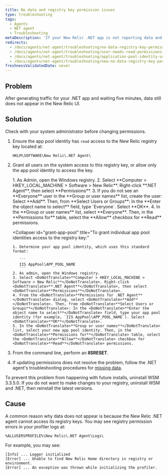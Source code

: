 ```yaml
---
title: No data and registry key permission issues
type: troubleshooting
tags:
  - Agents
  - NET agent
  - Troubleshooting
metaDescription: 'If your New Relic .NET app is not reporting data and you see permissions errors for registry keys, follow these troubleshooting procedures.'
redirects:
  - /docs/agents/net-agent/troubleshooting/no-data-registry-key-permission-issues
  - /docs/agents/net-agent/troubleshooting/user-needs-read-permissions-new-relic-registry-keys
  - /docs/agents/net-agent/troubleshooting/application-pool-identity-user-needs-read-permissions-new-relic-registry-keys
  - /docs/agents/net-agent/troubleshooting/new-no-data-registry-key-permission-issues
freshnessValidatedDate: never
---
```


## Problem

After generating traffic for your .NET app and waiting five minutes, data still does not appear in the New Relic UI.

## Solution

<Callout variant="important">
  Check with your system administrator before changing permissions.
</Callout>

1. Ensure the app pool identity has `read` access to the New Relic registry key located at:

   ```
   HKLM\SOFTWARE\New Relic\.NET Agent\
   ```
2. Grant all users on the system access to this registry key, or allow only the app pool identity to access the key.

   <CollapserGroup>
     <Collapser
       id="grant-everyone"
       title="To grant the Everyone user access to the registry key:"
     >
       1. As Admin, open the Windows registry.
       2. Select <DoNotTranslate>**Computer > HKEY_LOCAL_MACHINE > Software > New Relic**</DoNotTranslate>. Right-click <DoNotTranslate>**.NET Agent**</DoNotTranslate>, then select <DoNotTranslate>**Permissions**</DoNotTranslate>.
       3. If you do not see an <DoNotTranslate>**Everyone**</DoNotTranslate> user in the <DoNotTranslate>**Group or user names**</DoNotTranslate> list, create the user: Select <DoNotTranslate>**Add**</DoNotTranslate>. Then, from <DoNotTranslate>**Select Users or Groups**</DoNotTranslate>: In the <DoNotTranslate>**Enter the object name to select**</DoNotTranslate> field, type `Everyone`. Select <DoNotTranslate>**OK**</DoNotTranslate>.
       4. In the <DoNotTranslate>**Group or user names**</DoNotTranslate> list, select <DoNotTranslate>**Everyone**</DoNotTranslate>. Then, in the <DoNotTranslate>**Permissions for**</DoNotTranslate> table, select the <DoNotTranslate>**Allow**</DoNotTranslate> checkbox for <DoNotTranslate>**Read**</DoNotTranslate> permissions.
     </Collapser>

     <Collapser
       id="grant-app-pool"
       title="To grant individual app pool identities access to the registry key:"
     >
       1. Determine your app pool identity, which uses this standard format:

          ```
          IIS AppPool\APP_POOL_NAME
          ```
       2. As admin, open the Windows registry.
       3. Select <DoNotTranslate>**Computer > HKEY_LOCAL_MACHINE > Software > New Relic**</DoNotTranslate>. Right-click <DoNotTranslate>**.NET Agent**</DoNotTranslate>, then select <DoNotTranslate>**Permissions**</DoNotTranslate>.
       4. From the <DoNotTranslate>**Permissions for .NET Agent**</DoNotTranslate> dialog, select <DoNotTranslate>**Add**</DoNotTranslate>. Then, from <DoNotTranslate>**Select Users or Groups**</DoNotTranslate>: In the <DoNotTranslate>**Enter the object name to select**</DoNotTranslate> field, type your app pool identity (for example, `IIS AppPool\APP_POOL_NAME`). Select <DoNotTranslate>**OK**</DoNotTranslate>.
       5. In the <DoNotTranslate>**Group or user names**</DoNotTranslate> list, select your new app pool identity. Then, in the <DoNotTranslate>**Permissions for**</DoNotTranslate> table, select the <DoNotTranslate>**Allow**</DoNotTranslate> checkbox for <DoNotTranslate>**Read**</DoNotTranslate> permissions.
     </Collapser>
   </CollapserGroup>
3. From the command line, perform an <DoNotTranslate>**IISRESET**</DoNotTranslate>.
4. If updating permissions does not resolve the problem, follow the .NET agent's troubleshooting procedures for [missing data](/docs/agents/net-agent/troubleshooting/no-data-appears-net).

<Callout variant="tip">
  To prevent this problem from happening with future installs, uninstall WSM 3.3.5.0. If you do not want to make changes to your registry, uninstall WSM and .NET, then reinstall the latest versions.
</Callout>

## Cause

A common reason why data does not appear is because the New Relic .NET agent cannot access its registry keys. You may see registry permission errors in your profiler logs at:

```
%ALLUSERSPROFILE%\New Relic\.NET Agent\Logs\
```

For example, you may see:

```
[Info] ... Logger initialized
[Error] ... Unable to find New Relic Home directory in registry or environment.
[Error] ... An exception was thrown while initializing the profiler.
```
